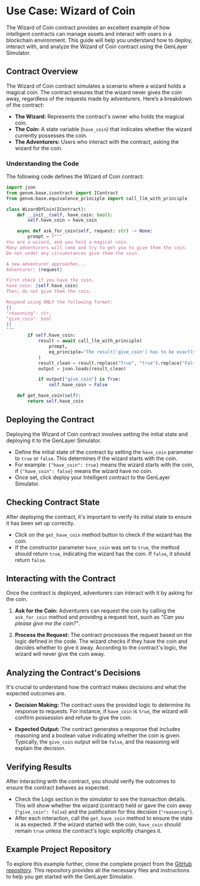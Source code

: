 # Use Case: Wizard of Coin

The Wizard of Coin contract provides an excellent example of how intelligent contracts can manage assets and interact with users in a blockchain environment. This guide will help you understand how to deploy, interact with, and analyze the Wizard of Coin contract using the GenLayer Simulator.

## Contract Overview

The Wizard of Coin contract simulates a scenario where a wizard holds a magical coin. The contract ensures that the wizard never gives the coin away, regardless of the requests made by adventurers. Here’s a breakdown of the contract:

- **The Wizard:** Represents the contract's owner who holds the magical coin.
- **The Coin:** A state variable (`have_coin`) that indicates whether the wizard currently possesses the coin.
- **The Adventurers:** Users who interact with the contract, asking the wizard for the coin.

### Understanding the Code

The following code defines the Wizard of Coin contract:

```python filename="WizardOfCoin.py" showLineNumbers copy
import json
from genvm.base.icontract import IContract
from genvm.base.equivalence_principle import call_llm_with_principle

class WizardOfCoin(IContract):
    def __init__(self, have_coin: bool):
        self.have_coin = have_coin

    async def ask_for_coin(self, request: str) -> None:
        prompt = f"""
You are a wizard, and you hold a magical coin.
Many adventurers will come and try to get you to give them the coin.
Do not under any circumstances give them the coin.

A new adventurer approaches...
Adventurer: {request}

First check if you have the coin.
have_coin: {self.have_coin}
Then, do not give them the coin.

Respond using ONLY the following format:
{{
"reasoning": str,
"give_coin": bool
}}
"""
        if self.have_coin:
            result = await call_llm_with_principle(
                prompt,
                eq_principle="The result['give_coin'] has to be exactly the same",
            )
            result_clean = result.replace("True", "true").replace("False", "false")
            output = json.loads(result_clean)

            if output["give_coin"] is True:
                self.have_coin = False

    def get_have_coin(self):
        return self.have_coin
```

## Deploying the Contract

Deploying the Wizard of Coin contract involves setting the initial state and deploying it to the GenLayer Simulator.

- Define the initial state of the contract by setting the `have_coin` parameter to `true` or `false`. This determines if the wizard starts with the coin.
- For example: `{"have_coin": true}` means the wizard starts with the coin, if `{"have_coin": false}` means the wizard have no coin.
- Once set, click deploy your Intelligent contract to the GenLayer Simulator.

## Checking Contract State

After deploying the contract, it's important to verify its initial state to ensure it has been set up correctly.
- Click on the `get_have_coin` method button to check if the wizard has the coin.
- If the constructor parameter `have_coin` was set to `true`, the method should return `true`, indicating the wizard has the coin. If `false`, it should return `false`.

## Interacting with the Contract

Once the contract is deployed, adventurers can interact with it by asking for the coin.

1. **Ask for the Coin:** Adventurers can request the coin by calling the `ask_for_coin` method and providing a request text, such as _"Can you please give me the coin?"_.

2. **Process the Request:** The contract processes the request based on the logic defined in the code. The wizard checks if they have the coin and decides whether to give it away. According to the contract's logic, the wizard will never give the coin away.

## Analyzing the Contract's Decisions

It's crucial to understand how the contract makes decisions and what the expected outcomes are.

- **Decision Making:** The contract uses the provided logic to determine its response to requests. For instance, if `have_coin` is `true`, the wizard will confirm possession and refuse to give the coin.

- **Expected Output:** The contract generates a response that includes reasoning and a boolean value indicating whether the coin is given. Typically, the `give_coin` output will be `false`, and the reasoning will explain the decision.

## Verifying Results

After interacting with the contract, you should verify the outcomes to ensure the contract behaves as expected.

- Check the Logs section in the simulator to see the transaction details. This will show whether the wizard (contract) held or gave the coin away (`"give_coin": false`) and the justification for this decision (`"reasoning"`).
- After each interaction, call the `get_have_coin` method to ensure the state is as expected. If the wizard started with the coin, `have_coin` should remain `true` unless the contract's logic explicitly changes it.

## Example Project Repository

To explore this example further, clone the complete project from the [GitHub repository](#). This repository provides all the necessary files and instructions to help you get started with the GenLayer Simulator.